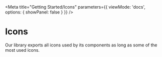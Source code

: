 

<Meta
  title="Getting Started/Icons"
  parameters={{
    viewMode: 'docs',
    options: { showPanel: false }
  }}
/>

# Icons

Our library exports all icons used by its components as long as some of the most used icons.

<Story name="Icons">
  <IconsDemo />
</Story>
